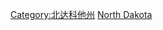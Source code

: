 {{Commonscat|Transport in North Dakota}}

[[Category:北达科他州|Category:北达科他州]]
[[Category:美國各州交通|North Dakota‎]]